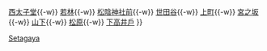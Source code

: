 {{鐵道路線
|模板名稱 = 世田谷線
|名稱 = [[File:TokyuLogotype.svg|20px|東急電鐵|link=東急電鐵]] <small>[[東急電鐵]]</small> [[世田谷線]] [[File:Tokyu SG line symbol.svg|18px|SG]]
|代表色 = #fcc70d
|車站列表 = [[三軒茶屋站|三軒茶屋]]{{-w}} [[西太子堂站|西太子堂]]{{-w}} [[若林站 (東京都)|若林]]{{-w}} [[松陰神社前站|松陰神社前]]{{-w}} [[世田谷站|世田谷]]{{-w}} [[上町站|上町]]{{-w}} [[宮之坂站|宮之坂]]{{-w}} [[山下站 (東京都)|山下]]{{-w}} [[松原站 (東京都)|松原]]{{-w}} [[下高井戶站|下高井戶]]
}}
<noinclude>
[[Category:東急電鐵路線模板|Setagaya]]
</noinclude>
